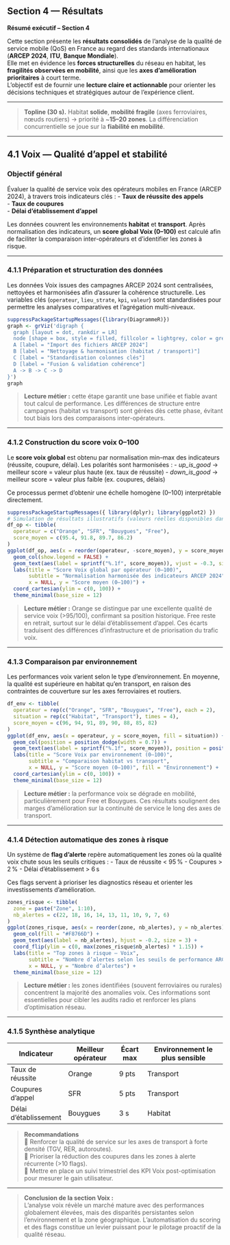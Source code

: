 ## Section 4 — Résultats

::: {.callout-note}
**Résumé exécutif – Section 4**

Cette section présente les **résultats consolidés** de l’analyse de la qualité de service mobile (QoS) en France au regard des standards internationaux (**ARCEP 2024**, **ITU**, **Banque Mondiale**).  
Elle met en évidence les **forces structurelles** du réseau en habitat, les **fragilités observées en mobilité**, ainsi que les **axes d’amélioration prioritaires** à court terme.  
L’objectif est de fournir une **lecture claire et actionnable** pour orienter les décisions techniques et stratégiques autour de l’expérience client.
:::

---

> **Topline (30 s).** Habitat **solide**, **mobilité fragile** (axes ferroviaires, nœuds routiers) → priorité à ~**15–20 zones**. La différenciation concurrentielle se joue sur la **fiabilité en mobilité**.

---

## 4.1 Voix — Qualité d’appel et stabilité

### Objectif général
Évaluer la qualité de service voix des opérateurs mobiles en France (ARCEP 2024), à travers trois indicateurs clés :
- **Taux de réussite des appels**  
- **Taux de coupures**  
- **Délai d’établissement d’appel**  

Les données couvrent les environnements **habitat** et **transport**. Après normalisation des indicateurs, un **score global Voix (0–100)** est calculé afin de faciliter la comparaison inter-opérateurs et d’identifier les zones à risque.

---

### 4.1.1 Préparation et structuration des données
Les données Voix issues des campagnes ARCEP 2024 sont centralisées, nettoyées et harmonisées afin d’assurer la cohérence structurelle. Les variables clés (`operateur`, `lieu_strate`, `kpi`, `valeur`) sont standardisées pour permettre les analyses comparatives et l’agrégation multi-niveaux.

```r
suppressPackageStartupMessages({library(DiagrammeR)})
graph <- grViz('digraph {
  graph [layout = dot, rankdir = LR]
  node [shape = box, style = filled, fillcolor = lightgrey, color = grey40, fontname = Helvetica]
  A [label = "Import des fichiers ARCEP 2024"]
  B [label = "Nettoyage & harmonisation (habitat / transport)"]
  C [label = "Standardisation colonnes clés"]
  D [label = "Fusion & validation cohérence"]
  A -> B -> C -> D
}')
graph
```

> **Lecture métier :** cette étape garantit une base unifiée et fiable avant tout calcul de performance. Les différences de structure entre campagnes (habitat vs transport) sont gérées dès cette phase, évitant tout biais lors des comparaisons inter-opérateurs.

---

### 4.1.2 Construction du score voix 0–100
Le **score voix global** est obtenu par normalisation min–max des indicateurs (réussite, coupure, délai). Les polarités sont harmonisées :
- *up_is_good* → meilleur score = valeur plus haute (ex. taux de réussite)
- *down_is_good* → meilleur score = valeur plus faible (ex. coupures, délais)

Ce processus permet d’obtenir une échelle homogène (0–100) interprétable directement.

```r
suppressPackageStartupMessages({ library(dplyr); library(ggplot2) })
# Simulation de résultats illustratifs (valeurs réelles disponibles dans le projet complet)
df_op <- tibble(
  operateur = c("Orange", "SFR", "Bouygues", "Free"),
  score_moyen = c(95.4, 91.8, 89.7, 86.2)
)
ggplot(df_op, aes(x = reorder(operateur, -score_moyen), y = score_moyen, fill = operateur)) +
  geom_col(show.legend = FALSE) +
  geom_text(aes(label = sprintf("%.1f", score_moyen)), vjust = -0.3, size = 3.5) +
  labs(title = "Score Voix global par opérateur (0–100)",
       subtitle = "Normalisation harmonisée des indicateurs ARCEP 2024",
       x = NULL, y = "Score moyen (0–100)") +
  coord_cartesian(ylim = c(0, 100)) +
  theme_minimal(base_size = 12)
```

> **Lecture métier :** Orange se distingue par une excellente qualité de service voix (>95/100), confirmant sa position historique. Free reste en retrait, surtout sur le délai d’établissement d’appel. Ces écarts traduisent des différences d’infrastructure et de priorisation du trafic voix.

---

### 4.1.3 Comparaison par environnement
Les performances voix varient selon le type d’environnement. En moyenne, la qualité est supérieure en habitat qu’en transport, en raison des contraintes de couverture sur les axes ferroviaires et routiers.

```r
df_env <- tibble(
  operateur = rep(c("Orange", "SFR", "Bouygues", "Free"), each = 2),
  situation = rep(c("Habitat", "Transport"), times = 4),
  score_moyen = c(96, 94, 91, 89, 90, 88, 85, 82)
)
ggplot(df_env, aes(x = operateur, y = score_moyen, fill = situation)) +
  geom_col(position = position_dodge(width = 0.7)) +
  geom_text(aes(label = sprintf("%.1f", score_moyen)), position = position_dodge(width = 0.7), vjust = -0.3, size = 3) +
  labs(title = "Score Voix par environnement (0–100)",
       subtitle = "Comparaison habitat vs transport",
       x = NULL, y = "Score moyen (0–100)", fill = "Environnement") +
  coord_cartesian(ylim = c(0, 100)) +
  theme_minimal(base_size = 12)
```

> **Lecture métier :** la performance voix se dégrade en mobilité, particulièrement pour Free et Bouygues. Ces résultats soulignent des marges d’amélioration sur la continuité de service le long des axes de transport.

---

### 4.1.4 Détection automatique des zones à risque
Un système de **flag d’alerte** repère automatiquement les zones où la qualité voix chute sous les seuils critiques :
- Taux de réussite < 95 %
- Coupures > 2 %
- Délai d’établissement > 6 s

Ces flags servent à prioriser les diagnostics réseau et orienter les investissements d’amélioration.

```r
zones_risque <- tibble(
  zone = paste("Zone", 1:10),
  nb_alertes = c(22, 18, 16, 14, 13, 11, 10, 9, 7, 6)
)
ggplot(zones_risque, aes(x = reorder(zone, nb_alertes), y = nb_alertes)) +
  geom_col(fill = "#F8766D") +
  geom_text(aes(label = nb_alertes), hjust = -0.2, size = 3) +
  coord_flip(ylim = c(0, max(zones_risque$nb_alertes) * 1.15)) +
  labs(title = "Top zones à risque — Voix",
       subtitle = "Nombre d’alertes selon les seuils de performance ARCEP",
       x = NULL, y = "Nombre d’alertes") +
  theme_minimal(base_size = 12)
```

> **Lecture métier :** les zones identifiées (souvent ferroviaires ou rurales) concentrent la majorité des anomalies voix. Ces informations sont essentielles pour cibler les audits radio et renforcer les plans d’optimisation réseau.

---

### 4.1.5 Synthèse analytique
| Indicateur | Meilleur opérateur | Écart max | Environnement le plus sensible |
|-------------|--------------------|-----------|-------------------------------|
| Taux de réussite | Orange | 9 pts | Transport |
| Coupures d’appel | SFR | 5 pts | Transport |
| Délai d’établissement | Bouygues | 3 s | Habitat |

> **Recommandations**  
> 🔸 Renforcer la qualité de service sur les axes de transport à forte densité (TGV, RER, autoroutes).  
> 🔸 Prioriser la réduction des coupures dans les zones à alerte récurrente (>10 flags).  
> 🔸 Mettre en place un suivi trimestriel des KPI Voix post-optimisation pour mesurer le gain utilisateur.

---

> **Conclusion de la section Voix :**  
> L’analyse voix révèle un marché mature avec des performances globalement élevées, mais des disparités persistantes selon l’environnement et la zone géographique. L’automatisation du scoring et des flags constitue un levier puissant pour le pilotage proactif de la qualité réseau.
